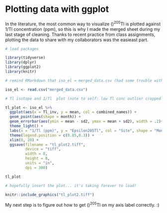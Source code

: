 # Plotting data with ggplot

In the literature, the most common way to visualize \(\epsilon\)^205^Tl is plotted against 1/Tl concentration (ppm), so this is why I made the merged sheet during my last stage of cleaning. Thanks to recent practice from class assignments, plotting the data to share with my collaborators was the easieast part.

```r

# load packages

library(tidyverse)
library(dplyr)
library(ggplot2)
library(knitr)

# remind RMarkdown that iso_el = merged_data.csv (had some trouble with this)

iso_el <- read.csv("merged_data.csv")

# Tl isotope and 1/Tl  plot (note to self: low Tl conc outlier cropped out in this version)

tl_plot <- iso_el %>%
  ggplot(aes(x = Tl_inv, y = mean, col = combined_names)) +
  geom_point(aes(shape = month)) +
  geom_errorbar(aes(ymin = mean - sd2, ymax = mean + sd2), width = .2)+
  theme_light() + 
  labs(x = "1/Tl (ppm)", y = "Epsilon205Tl", col = "Site", shape = "Month") +
  theme(legend.position = c(0.85,0.3)) +
  xlim(0, 20) +
  ggsave(filename = "tl_plot2.tiff",
         device = "tiff",
         width = 8,
         height = 8,
         units = "in",
         dpi = 300)

tl_plot

```

```r

# hopefully insert the plot... it's taking forever to load!

knitr::include_graphics("tl_plot2.tiff")

```

My next step is to figure out how to get \(\epsilon\)^205^Tl on my axis label correctly. :)
